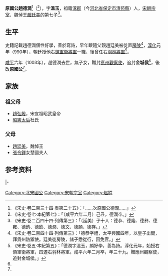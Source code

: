 '''原國公趙德潤'''<ref name=autogenerated2>《宋史·卷二百三十四·表第二十五》：「……次原國公德潤……」</ref>（{{bd|965年？||1003年|4月3日}}<ref name=bb>《宋史·卷七·本紀第七》：「（咸平六年二月）己丑，德潤卒。」</ref>），字'''溫玉'''，祖籍[[涿郡|涿郡]]（今[[河北省|河北省]][[保定市|保定市]][[清苑縣|清苑縣]]）人，[[宋朝|宋朝]][[宗室|宗室]]、魏悼王[[趙廷美|趙廷美]]的第七子<ref>《宋史·卷二百四十四·列傳第三》：「（廷美）子十人：德恭、德隆、德彝、德雍、德鈞、德欽、德潤、德文、德願、德存。」</ref>。

==生平==
史籍記載趙德潤個性好學，善於寫詩，早年跟隨父親趙廷美被徙置[[房陵|房陵]]<ref name=autogenerated1>《宋史·卷二百四十四·列傳第三》：「德恭字禮，太平興國四年，以皇子出閣，拜貴州防禦使。廷美徙房陵，諸子悉從行，因免官。」</ref>，[[淳化_(年號)|淳化]]元年（990年），朝廷授他右[[領軍衞將軍|領軍衞將軍]]一職，後曾任右[[羽林將軍|羽林將軍]]<ref name=be>《宋史·卷五·本紀第五》：「德潤字溫玉，頗好學，善為詩。淳化元年，始授右領軍衞將軍，四遷右羽林將軍。咸平六年二月卒，年三十九。贈應州觀察使，追封金城侯。」</ref>。

[[咸平|咸平]]六年（1003年），趙德潤去世，無子女，贈封[[應州|應州]][[觀察使|觀察使]]，追封'''金城侯'''<ref name=be/>，後改'''原國公'''<ref name=autogenerated2/>。

==家族==
===祖父母===
*[[趙弘殷|趙弘殷]]，宋宣祖昭武皇帝
*[[昭憲太后|昭憲太后]]杜氏

===父母===
*[[趙廷美|趙廷美]]，魏悼王
*[[張令鐸|張令鐸]]女楚國夫人

==参考资料==
{{reflist}}

{{s-start}}
{{s-none|無|朝廷追封}}
{{s-ttl|title=宋金城侯|years=（追封）}}
{{s-vacant||next=族曾孫[[趙仲冉|趙仲冉]]}}
|-
{{s-none|無|朝廷追封}}
{{s-ttl|title=宋原國公|years=（追封）}}
{{s-vacant||next=侄子[[趙承炳|趙承炳]]}}
{{end}}

[[Category:北宋國公|Category:北宋國公]]
[[Category:宋朝宗室|Category:宋朝宗室]]
[[Category:赵姓|Category:赵姓]]